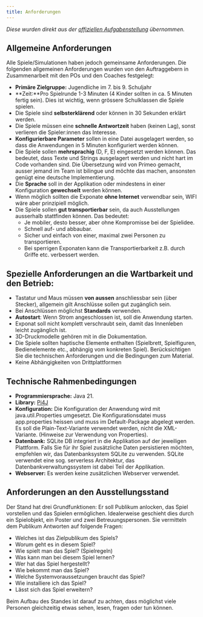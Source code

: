 ```yaml
---
title: Anforderungen
---
```

*Diese wurden direkt aus der [offiziellen Aufgabenstellung](https://fhnw-projecttrack.atlassian.net/wiki/spaces/ip1224vt/pages/344394836/Anforderungen+an+die+Projekte) übernommen.*

## Allgemeine Anforderungen

Alle Spiele/Simulationen haben jedoch gemeinsame Anforderungen. Die folgenden allgemeinen Anforderungen wurden von den Auftraggebern in Zusammenarbeit mit den POs und den Coaches festgelegt: 

- **Primäre Zielgruppe:** Jugendliche im 7. bis 9. Schuljahr
- **Zeit:**Pro Spielrunde 1-3 Minuten (4 Kinder sollten in ca. 5 Minuten fertig sein). Dies ist wichtig, wenn grössere Schulklassen die Spiele spielen.
- Die Spiele sind **selbsterklärend** oder können in 30 Sekunden erklärt werden.
- Die Spiele müssen eine **schnelle Antwortzeit** haben (keinen Lag), sonst verlieren die Spieler:innen das Interesse.
- **Konfigurierbare Parameter** sollen in eine Datei ausgelagert werden, so dass die Anwendungen in 5 Minuten konfiguriert werden können.
- Die Spiele sollen **mehrsprachig** (D, F, E) eingesetzt werden können. Das bedeutet, dass Texte und Strings ausgelagert werden und nicht hart im Code vorhanden sind.
Die Übersetzung wird von Primeo gemacht, ausser jemand im Team ist bilingue und möchte das machen, ansonsten genügt eine deutsche Implementierung.
- Die **Sprache** soll in der Applikation oder mindestens in einer Konfiguration **gewechselt** werden können.
- Wenn möglich sollten die Exponate **ohne Internet** verwendbar sein, WIFI wäre aber prinzipiell möglich.
- Die Spiele sollen **gut transportierbar** sein, da auch Ausstellungen ausserhalb stattfinden können. Das bedeutet: 
    - Je mobiler, desto besser, aber ohne Kompromisse bei der Spielidee.
    - Schnell auf- und abbaubar.
    - Sicher und einfach von einer, maximal zwei Personen zu transportieren.
    - Bei sperrigen Exponaten kann die Transportierbarkeit z.B. durch Griffe etc. verbessert werden. 


## Spezielle Anforderungen an die Wartbarkeit und den Betrieb:
- Tastatur und Maus müssen **von aussen** anschliessbar sein (über Stecker), allgemein gilt Anschlüsse sollen gut zugänglich sein.
- Bei Anschlüssen möglichst **Standards** verwenden. 
- **Autostart**: Wenn Strom angeschlossen ist, soll die Anwendung starten. 
- Exponat soll nicht komplett verschraubt sein, damit das Innenleben leicht zugänglich ist. 
- 3D-Druckmodelle gehören mit in die Dokumentation.
- Die Spiele sollten haptische Elemente enthalten (Spielbrett, Spielfiguren, Bedienelemente etc., abhängig vom konkreten Spiel). Berücksichtigen Sie die technischen Anforderungen und die Bedingungen zum Material. 
- Keine Abhängigkeiten von Drittplattformen

## Technische Rahmenbedingungen
- **Programmiersprache:** Java 21.
- **Library:** [Pi4J](https://pi4j.com/)
- **Konfiguration:** Die Konfiguration der Anwendung wird mit java.util.Properties umgesetzt. Die Konfigurationsdatei muss app.properties heissen und muss im Default-Package abgelegt werden. Es soll die Plain-Text-Variante verwendet werden, nicht die XML-Variante. (Hinweise zur Verwendung von Properties).
- **Datenbank:** SQLite DB integriert in die Applikation auf der jeweiligen Plattform. Falls Sie für ihr Spiel zusätzliche Daten persistieren möchten, empfehlen wir, das Datenbanksystem SQLite zu verwenden. SQLite verwendet eine sog. serverless Architektur, das Datenbankverwaltungssystem ist dabei Teil der Applikation.
- **Webserver:** Es werden keine zusätzlichen Webserver verwendet.


## Anforderungen an den Ausstellungsstand

Der Stand hat drei Grundfunktionen: Er soll Publikum anlocken, das Spiel vorstellen und das Spielen ermöglichen. Idealerweise geschieht dies durch ein Spielobjekt, ein Poster und zwei Betreuungspersonen. Sie vermitteln dem Publikum Antworten auf folgende Fragen:

- Welches ist das Zielpublikum des Spiels?
- Worum geht es in diesem Spiel?
- Wie spielt man das Spiel? (Spielregeln)
- Was kann man bei diesem Spiel lernen?
- Wer hat das Spiel hergestellt?
- Wie bekommt man das Spiel?
- Welche Systemvoraussetzungen braucht das Spiel?
- Wie installiere ich das Spiel?
- Lässt sich das Spiel erweitern?

Beim Aufbau des Standes ist darauf zu achten, dass möglichst viele Personen gleichzeitig etwas sehen, lesen, fragen oder tun können.